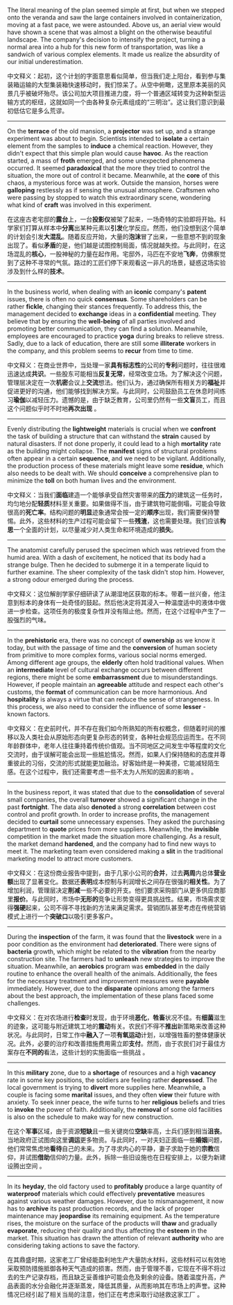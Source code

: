 The literal meaning of the plan seemed simple at first, but when we stepped onto the veranda and saw the large containers involved in containerization, moving at a fast pace, we were astounded. Above us, an aerial view would have shown a scene that was almost a blight on the otherwise beautiful landscape. The company's decision to intensify the project, turning a normal area into a hub for this new form of transportation, was like a sandwich of various complex elements. It made us realize the absurdity of our initial underestimation. 

中文释义：起初，这个计划的字面意思看似简单，但当我们走上阳台，看到参与集装箱运输的大型集装箱快速移动时，我们惊呆了。从空中俯瞰，这里原本美丽的风景几乎被破坏殆尽。该公司加大项目推进力度，将一个普通区域转变为这种新型运输方式的枢纽，这就如同一个由各种复杂元素组成的“三明治”。这让我们意识到最初低估它是多么荒谬。  

___

On the **terrace** of the old mansion, a **projector** was set up, and a strange experiment was about to begin. Scientists intended to **isolate** a certain element from the samples to **induce** a chemical reaction. However, they didn't expect that this simple plan would cause **havoc**. As the reaction started, a mass of **froth** emerged, and some unexpected phenomena occurred. It seemed **paradoxical** that the more they tried to control the situation, the more out of control it became. Meanwhile, at the **core** of this chaos, a mysterious force was at work. Outside the mansion, horses were **galloping** restlessly as if sensing the unusual atmosphere. Craftsmen who were passing by stopped to watch this extraordinary scene, wondering what kind of **craft** was involved in this experiment. 

在这座古老宅邸的**露台**上，一台**投影仪**被架了起来，一场奇特的实验即将开始。科学家们打算从样本中**分离**出某种元素以**引发**化学反应。然而，他们没想到这个简单的计划会引发**大混乱**。随着反应开始，大量的**泡沫**冒了出来，一些意想不到的现象出现了。看似**矛盾**的是，他们越是试图控制局面，情况就越失控。与此同时，在这场混乱的**核心**，一股神秘的力量在起作用。宅邸外，马匹在不安地**飞奔**，仿佛察觉到了这种不寻常的气氛。路过的工匠们停下来观看这一非凡的场景，疑惑这场实验涉及到什么样的**技术**。 

___

In the business world, when dealing with an **iconic** company's **patent** issues, there is often no quick **consensus**. Some shareholders can be rather **fickle**, changing their stances frequently. To address this, the management decided to **exchange** ideas in a **confidential** meeting. They believe that by ensuring the **well-being** of all parties involved and promoting better communication, they can find a solution. Meanwhile, employees are encouraged to practice **yoga** during breaks to relieve stress. Sadly, due to a lack of education, there are still some **illiterate** workers in the company, and this problem seems to **recur** from time to time. 

中文释义：在商业世界中，当处理一家**具有标志性**的公司的**专利**问题时，往往很难迅速达成**共识**。一些股东可能相当**反复无常**，经常改变立场。为了解决这个问题，管理层决定在一次**机密**会议上**交流**想法。他们认为，通过确保所有相关方的**福祉**并促进更好的沟通，他们能够找到解决方案。与此同时，公司鼓励员工在休息时间练习**瑜伽**以减轻压力。遗憾的是，由于缺乏教育，公司里仍然有一些**文盲**员工，而且这个问题似乎时不时地**再次出现** 。  

___

Evenly distributing the **lightweight** materials is crucial when we **confront** the task of building a structure that can withstand the **strain** caused by natural disasters. If not done properly, it could lead to a high **mortality** rate as the building might collapse. The **manifest** signs of structural problems often appear in a certain **sequence**, and we need to be vigilant. Additionally, the production process of these materials might leave some **residue**, which also needs to be dealt with. We should **conceive** a comprehensive plan to minimize the **toll** on both human lives and the environment. 

中文释义：当我们**面临**建造一个能够承受自然灾害带来的**压力**的建筑这一任务时，均匀地分配**轻质**材料至关重要。如果做得不当，由于建筑物可能倒塌，可能会导致很高的**死亡率**。结构问题的**明显**迹象通常会按一定的**顺序**出现，我们需要保持警惕。此外，这些材料的生产过程可能会留下一些**残渣**，这也需要处理。我们应该**构思**一个全面的计划，以尽量减少对人类生命和环境造成的**损失**。 

___

The anatomist carefully perused the specimen which was retrieved from the humid area. With a dash of excitement, he noticed that its body had a strange bulge. Then he decided to submerge it in a temperate liquid to further examine. The sheer complexity of the task didn't stop him. However, a strong odour emerged during the process. 

中文释义：这位解剖学家仔细研读了从潮湿地区获取的标本。带着一丝兴奋，他注意到标本的身体有一处奇怪的鼓起。然后他决定将其浸入一种温度适中的液体中做进一步检查。这项任务的极度复杂性并没有阻止他。然而，在这个过程中产生了一股强烈的气味。 

___

In the **prehistoric** era, there was no concept of **ownership** as we know it today, but with the passage of time and the **conversion** of human society from primitive to more complex forms, various social norms emerged. Among different age groups, the **elderly** often hold traditional values. When an **intermediate** level of cultural exchange occurs between different regions, there might be some **embarrassment** due to misunderstandings. However, if people maintain an **agreeable** attitude and respect each other's customs, the **format** of communication can be more harmonious. And **hospitality** is always a virtue that can reduce the sense of strangeness. In this process, we also need to consider the influence of some **lesser** - known factors. 

中文释义：在史前时代，并不存在我们如今所熟知的所有权概念，但随着时间的推移以及人类社会从原始形态向更复杂形态的转变，各种社会规范应运而生。在不同年龄群体中，老年人往往秉持着传统价值观。当不同地区之间发生中等程度的文化交流时，由于误解可能会出现一些尴尬情况。然而，如果人们保持随和的态度并尊重彼此的习俗，交流的形式就能更加融洽。好客始终是一种美德，它能减轻陌生感。在这个过程中，我们还需要考虑一些不太为人所知的因素的影响 。 

___

In the business report, it was stated that due to the **consolidation** of several small companies, the overall **turnover** showed a significant change in the past **fortnight**. The data also **denoted** a strong **correlation** between cost control and profit growth. In order to increase profits, the management decided to **curtail** some unnecessary expenses. They asked the purchasing department to **quote** prices from more suppliers. Meanwhile, the **invisible** competition in the market made the situation more challenging. As a result, the market demand **hardened**, and the company had to find new ways to meet it. The marketing team even considered making a **slit** in the traditional marketing model to attract more customers. 

中文释义：在这份商业报告中提到，由于几家小公司的**合并**，过去**两周**内总体**营业额**出现了显著变化。数据还**表明**成本控制与利润增长之间存在很强的**相关性**。为了增加利润，管理层决定**削减**一些不必要的开支。他们要求采购部门从更多供应商那里**报价**。与此同时，市场中**无形的**竞争让形势变得更具挑战性。结果，市场需求变得**强硬**起来，公司不得不寻找新的方法来满足需求。营销团队甚至考虑在传统营销模式上进行一个**突破口**以吸引更多客户。  

___

During the **inspection** of the farm, it was found that the **livestock** were in a poor condition as the environment had **deteriorated**. There were signs of **bacteria** growth, which might be related to the **vibration** from the nearby construction site. The farmers had to **unleash** new strategies to improve the situation. Meanwhile, an **aerobics** program was **embedded** in the daily routine to enhance the overall health of the animals. Additionally, the fees for the necessary treatment and improvement measures were **payable** immediately. However, due to the **disparate** opinions among the farmers about the best approach, the implementation of these plans faced some challenges. 

中文释义：在对农场进行**检查**时发现，由于环境**恶化**，**牲畜**状况不佳。有**细菌**滋生的迹象，这可能与附近建筑工地的**震动**有关。农民们不得不**推出**新策略来改善这种状况。与此同时，日常工作中**融入**了一项**有氧运动**计划，以增强牲畜的整体健康状况。此外，必要的治疗和改善措施费用需立即**支付**。然而，由于农民们对于最佳方案存在**不同的**看法，这些计划的实施面临一些挑战 。  

___

In this **military** zone, due to a **shortage** of resources and a high **vacancy** rate in some key positions, the soldiers are feeling rather **depressed**. The local government is trying to **divert** more supplies here. Meanwhile, a couple is facing some **marital** issues, and they often **view** their future with anxiety. To seek inner peace, the wife turns to her **religious** beliefs and tries to **invoke** the power of faith. Additionally, the **removal** of some old facilities is also on the schedule to make way for new construction. 

在这个**军事**区域，由于资源**短缺**且一些关键岗位**空缺**率高，士兵们感到相当**沮丧**。当地政府正试图向这里**调运**更多物资。与此同时，一对夫妇正面临一些**婚姻**问题，他们常常焦虑地**看待**自己的未来。为了寻求内心的平静，妻子求助于她的**宗教**信仰，并试图**借助**信仰的力量。此外，拆除一些旧设施也在日程安排上，以便为新建设腾出空间 。  

___

In its **heyday**, the old factory used to **profitably** produce a large quantity of **waterproof** materials which could effectively **preventative** measures against various weather damages. However, due to mismanagement, it now has to **archive** its past production records, and the lack of proper maintenance may **jeopardise** its remaining equipment. As the temperature rises, the moisture on the surface of the products will **thaw** and gradually **evaporate**, reducing their quality and thus affecting the **esteem** in the market. This situation has drawn the attention of relevant **authority** who are considering taking actions to save the factory. 

在其鼎盛时期，这家老工厂曾经能盈利地生产大量防水材料，这些材料可以有效地采取预防措施抵御各种天气造成的损害。然而，由于管理不善，它现在不得不将过去的生产记录存档，而且缺乏妥善维护可能会危及剩余的设备。随着温度升高，产品表面的水分会融化并逐渐蒸发，降低其质量，从而影响其在市场上的声誉。这种情况已经引起了相关当局的注意，他们正在考虑采取行动拯救这家工厂 。  